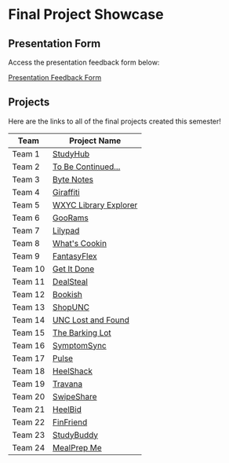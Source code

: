 # Final Project Showcase

## Presentation Form

Access the presentation feedback form below:

[Presentation Feedback Form](https://go.unc.edu/comp426-presentations)

## Projects

Here are the links to all of the final projects created this semester!

| Team | Project Name |
|-----|--------------|
| Team 1 | [StudyHub](https://studyhub-iota.vercel.app/) |
| Team 2 | [To Be Continued...](https://final-project-team-02.vercel.app/) |
| Team 3 | [Byte Notes](https://bytenotes-seven.vercel.app/) |
| Team 4 | [Giraffiti](https://www.giraffiti.art/) |
| Team 5 | [WXYC Library Explorer](https://final-project-team-05.vercel.app/) |
| Team 6 | [GooRams](https://goorams.vercel.app/) |
| Team 7 | [Lilypad](http://final-project-team-07-p9ls.vercel.app/) |
| Team 8 | [What's Cookin](https://final-project-team-08.vercel.app/) |
| Team 9 | [FantasyFlex](https://final-project-team-09-dzkf.vercel.app/login) |
| Team 10 | [Get It Done](https://team-gid.vercel.app/) |
| Team 11 | [DealSteal](https://final-project-team-11-1.vercel.app/) |
| Team 12 | [Bookish](https://final-project-team-12-1-4p47.vercel.app/) |
| Team 13 | [ShopUNC](https://shop-unc.vercel.app/) |
| Team 14 | [UNC Lost and Found](https://unclostandfound.com/login) |
| Team 15 | [The Barking Lot](https://the-barking-lot.vercel.app/) |
| Team 16 | [SymptomSync](https://symptomsync.vercel.app/) |
| Team 17 | [Pulse](https://final-project-team-17-39jo.vercel.app/) |
| Team 18 | [HeelShack](https://final-project-team-18-1-ci4p.vercel.app/) |
| Team 19 | [Travana](https://unctravana.vercel.app/) |
| Team 20 | [SwipeShare](https://swipeshare-team-20.vercel.app/) |
| Team 21 | [HeelBid](https://final-project-team-21.vercel.app/) |
| Team 22 | [FinFriend](https://final-project-team-22-1-9bgn.vercel.app/) |
| Team 23 | [StudyBuddy](http://final-project-team-23-f5cd.vercel.app/) |
| Team 24 | [MealPrep Me](https://mealprepme.vercel.app/) |